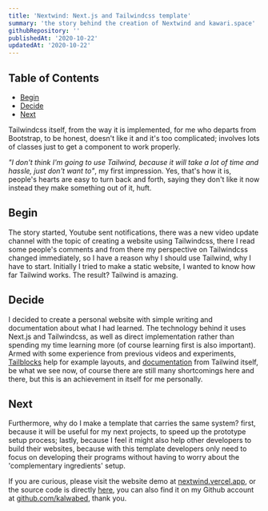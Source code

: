 ```yaml
---
title: 'Nextwind: Next.js and Tailwindcss template'
summary: 'the story behind the creation of Nextwind and kawari.space'
githubRepository: ''
publishedAt: '2020-10-22'
updatedAt: '2020-10-22'
---
```


## Table of Contents

- [Begin](#begin)
- [Decide](#decide)
- [Next](#next)

Tailwindcss itself, from the way it is implemented, for me who departs from Bootstrap, to be honest, doesn't like it and it's too complicated; involves lots of classes just to get a component to work properly.

_"I don't think I'm going to use Tailwind, because it will take a lot of time and hassle, just don't want to"_, my first impression. Yes, that's how it is, people's hearts are easy to turn back and forth, saying they don't like it now instead they make something out of it, huft.

## Begin

The story started, Youtube sent notifications, there was a new video update channel with the topic of creating a website using Tailwindcss, there I read some people's comments and from there my perspective on Tailwindcss changed immediately, so I have a reason why I should use Tailwind, why I have to start. Initially I tried to make a static website, I wanted to know how far Tailwind works. The result? Tailwind is amazing.

## Decide

I decided to create a personal website with simple writing and documentation about what I had learned. The technology behind it uses Next.js and Tailwindcss, as well as direct implementation rather than spending my time learning more (of course learning first is also important). Armed with some experience from previous videos and experiments, [Tailblocks](https://mertjf.github.io/tailblocks/) help for example layouts, and [documentation](https://tailwindcss.com/docs/installation) from Tailwind itself, be what we see now, of course there are still many shortcomings here and there, but this is an achievement in itself for me personally.

## Next

Furthermore, why do I make a template that carries the same system? first, because it will be useful for my next projects, to speed up the prototype setup process; lastly, because I feel it might also help other developers to build their websites, because with this template developers only need to focus on developing their programs without having to worry about the 'complementary ingredients' setup.

If you are curious, please visit the website demo at [nextwind.vercel.app](https://nextwind.vercel.app), or the source code is directly [here](https://github.com/kalwabed/nextwind), you can also find it on my Github account at [github.com/kalwabed](https://github.com/kalwabed), thank you.
